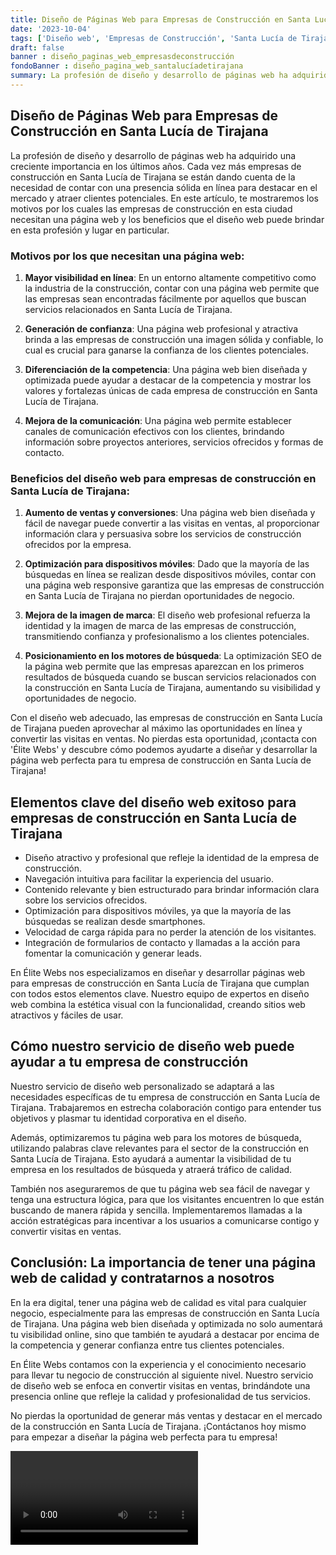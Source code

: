 ```yaml
---
title: Diseño de Páginas Web para Empresas de Construcción en Santa Lucía de Tirajana
date: '2023-10-04'
tags: ['Diseño web', 'Empresas de Construcción', 'Santa Lucía de Tirajana']
draft: false
banner : diseño_paginas_web_empresasdeconstrucción
fondoBanner : diseño_pagina_web_santalucíadetirajana
summary: La profesión de diseño y desarrollo de páginas web ha adquirido una creciente importancia en los últimos años. Cada vez más empresas de construcción en Santa Lucía de Tirajana se están dando cuenta de la necesidad de contar con una presencia sólida en línea para destacar en el mercado y atraer clientes potenciales. En este artículo, te mostraremos los motivos por los cuales las empresas de construcción en esta ciudad necesitan una página web y los beneficios que el diseño web puede brindar en esta profesión y lugar en particular.
---
```


## Diseño de Páginas Web para Empresas de Construcción en Santa Lucía de Tirajana

La profesión de diseño y desarrollo de páginas web ha adquirido una creciente importancia en los últimos años. Cada vez más empresas de construcción en Santa Lucía de Tirajana se están dando cuenta de la necesidad de contar con una presencia sólida en línea para destacar en el mercado y atraer clientes potenciales. En este artículo, te mostraremos los motivos por los cuales las empresas de construcción en esta ciudad necesitan una página web y los beneficios que el diseño web puede brindar en esta profesión y lugar en particular.

### Motivos por los que necesitan una página web:

1. **Mayor visibilidad en línea**: En un entorno altamente competitivo como la industria de la construcción, contar con una página web permite que las empresas sean encontradas fácilmente por aquellos que buscan servicios relacionados en Santa Lucía de Tirajana.

2. **Generación de confianza**: Una página web profesional y atractiva brinda a las empresas de construcción una imagen sólida y confiable, lo cual es crucial para ganarse la confianza de los clientes potenciales. 

3. **Diferenciación de la competencia**: Una página web bien diseñada y optimizada puede ayudar a destacar de la competencia y mostrar los valores y fortalezas únicas de cada empresa de construcción en Santa Lucía de Tirajana.

4. **Mejora de la comunicación**: Una página web permite establecer canales de comunicación efectivos con los clientes, brindando información sobre proyectos anteriores, servicios ofrecidos y formas de contacto.

### Beneficios del diseño web para empresas de construcción en Santa Lucía de Tirajana:

1. **Aumento de ventas y conversiones**: Una página web bien diseñada y fácil de navegar puede convertir a las visitas en ventas, al proporcionar información clara y persuasiva sobre los servicios de construcción ofrecidos por la empresa.

2. **Optimización para dispositivos móviles**: Dado que la mayoría de las búsquedas en línea se realizan desde dispositivos móviles, contar con una página web responsive garantiza que las empresas de construcción en Santa Lucía de Tirajana no pierdan oportunidades de negocio.

3. **Mejora de la imagen de marca**: El diseño web profesional refuerza la identidad y la imagen de marca de las empresas de construcción, transmitiendo confianza y profesionalismo a los clientes potenciales.

4. **Posicionamiento en los motores de búsqueda**: La optimización SEO de la página web permite que las empresas aparezcan en los primeros resultados de búsqueda cuando se buscan servicios relacionados con la construcción en Santa Lucía de Tirajana, aumentando su visibilidad y oportunidades de negocio.

Con el diseño web adecuado, las empresas de construcción en Santa Lucía de Tirajana pueden aprovechar al máximo las oportunidades en línea y convertir las visitas en ventas. No pierdas esta oportunidad, ¡contacta con 'Élite Webs' y descubre cómo podemos ayudarte a diseñar y desarrollar la página web perfecta para tu empresa de construcción en Santa Lucía de Tirajana!

<GifSeo />

<Cta />

## Elementos clave del diseño web exitoso para empresas de construcción en Santa Lucía de Tirajana

- Diseño atractivo y profesional que refleje la identidad de la empresa de construcción.
- Navegación intuitiva para facilitar la experiencia del usuario.
- Contenido relevante y bien estructurado para brindar información clara sobre los servicios ofrecidos.
- Optimización para dispositivos móviles, ya que la mayoría de las búsquedas se realizan desde smartphones.
- Velocidad de carga rápida para no perder la atención de los visitantes.
- Integración de formularios de contacto y llamadas a la acción para fomentar la comunicación y generar leads.

En Élite Webs nos especializamos en diseñar y desarrollar páginas web para empresas de construcción en Santa Lucía de Tirajana que cumplan con todos estos elementos clave. Nuestro equipo de expertos en diseño web combina la estética visual con la funcionalidad, creando sitios web atractivos y fáciles de usar.

## Cómo nuestro servicio de diseño web puede ayudar a tu empresa de construcción

Nuestro servicio de diseño web personalizado se adaptará a las necesidades específicas de tu empresa de construcción en Santa Lucía de Tirajana. Trabajaremos en estrecha colaboración contigo para entender tus objetivos y plasmar tu identidad corporativa en el diseño.

Además, optimizaremos tu página web para los motores de búsqueda, utilizando palabras clave relevantes para el sector de la construcción en Santa Lucía de Tirajana. Esto ayudará a aumentar la visibilidad de tu empresa en los resultados de búsqueda y atraerá tráfico de calidad.

También nos aseguraremos de que tu página web sea fácil de navegar y tenga una estructura lógica, para que los visitantes encuentren lo que están buscando de manera rápida y sencilla. Implementaremos llamadas a la acción estratégicas para incentivar a los usuarios a comunicarse contigo y convertir visitas en ventas.

## Conclusión: La importancia de tener una página web de calidad y contratarnos a nosotros

En la era digital, tener una página web de calidad es vital para cualquier negocio, especialmente para las empresas de construcción en Santa Lucía de Tirajana. Una página web bien diseñada y optimizada no solo aumentará tu visibilidad online, sino que también te ayudará a destacar por encima de la competencia y generar confianza entre tus clientes potenciales.

En Élite Webs contamos con la experiencia y el conocimiento necesario para llevar tu negocio de construcción al siguiente nivel. Nuestro servicio de diseño web se enfoca en convertir visitas en ventas, brindándote una presencia online que refleje la calidad y profesionalidad de tus servicios.

No pierdas la oportunidad de generar más ventas y destacar en el mercado de la construcción en Santa Lucía de Tirajana. ¡Contáctanos hoy mismo para empezar a diseñar la página web perfecta para tu empresa!

<Video />

<CtaBot job='Empresas de Construcción' city='Santa Lucía de Tirajana'/>

<Gmaps query='Santa Lucía de Tirajana+españa+maps' />